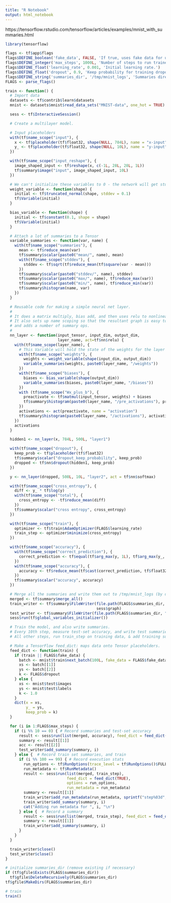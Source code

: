```yaml
---
title: "R Notebook"
output: html_notebook
---
```


https://tensorflow.rstudio.com/tensorflow/articles/examples/mnist_with_summaries.html

```r
library(tensorflow)

flags <- tf$app$flags
flags$DEFINE_boolean('fake_data', FALSE, 'If true, uses fake data for unit testing.')
flags$DEFINE_integer('max_steps', 1000L, 'Number of steps to run trainer.')
flags$DEFINE_float('learning_rate', 0.001, 'Initial learning rate.')
flags$DEFINE_float('dropout', 0.9, 'Keep probability for training dropout.')
flags$DEFINE_string('summaries_dir', '/tmp/mnist_logs', 'Summaries directory')
FLAGS <- parse_flags()

train <- function() {
  # Import data
  datasets <- tf$contrib$learn$datasets
  mnist <- datasets$mnist$read_data_sets("MNIST-data", one_hot = TRUE)

  sess <- tf$InteractiveSession()

  # Create a multilayer model.

  # Input placeholders
  with(tf$name_scope("input"), {
    x <- tf$placeholder(tf$float32, shape(NULL, 784L), name = "x-input")
    y_ <- tf$placeholder(tf$float32, shape(NULL, 10L), name = "y-input")
  })

  with(tf$name_scope("input_reshape"), {
    image_shaped_input <- tf$reshape(x, c(-1L, 28L, 28L, 1L))
    tf$summary$image("input", image_shaped_input, 10L)
  })

  # We can't initialize these variables to 0 - the network will get stuck.
  weight_variable <- function(shape) {
    initial <- tf$truncated_normal(shape, stddev = 0.1)
    tf$Variable(initial)
  }

  bias_variable <- function(shape) {
    initial <- tf$constant(0.1, shape = shape)
    tf$Variable(initial)
  }

  # Attach a lot of summaries to a Tensor
  variable_summaries <- function(var, name) {
    with(tf$name_scope("summaries"), {
      mean <- tf$reduce_mean(var)
      tf$summary$scalar(paste0("mean/", name), mean)
      with(tf$name_scope("stddev"), {
        stddev <- tf$sqrt(tf$reduce_mean(tf$square(var - mean)))
      })
      tf$summary$scalar(paste0("stddev/", name), stddev)
      tf$summary$scalar(paste0("max/", name), tf$reduce_max(var))
      tf$summary$scalar(paste0("min/", name), tf$reduce_min(var))
      tf$summary$histogram(name, var)
    })
  }

  # Reusable code for making a simple neural net layer.
  #
  # It does a matrix multiply, bias add, and then uses relu to nonlinearize.
  # It also sets up name scoping so that the resultant graph is easy to read,
  # and adds a number of summary ops.
  #
  nn_layer <- function(input_tensor, input_dim, output_dim,
                       layer_name, act=tf$nn$relu) {
    with(tf$name_scope(layer_name), {
      # This Variable will hold the state of the weights for the layer
      with(tf$name_scope("weights"), {
        weights <- weight_variable(shape(input_dim, output_dim))
        variable_summaries(weights, paste0(layer_name, "/weights"))
      })
      with(tf$name_scope("biases"), {
        biases <- bias_variable(shape(output_dim))
        variable_summaries(biases, paste0(layer_name, "/biases"))
      })
      with (tf$name_scope("Wx_plus_b"), {
        preactivate <- tf$matmul(input_tensor, weights) + biases
        tf$summary$histogram(paste0(layer_name, "/pre_activations"), preactivate)
      })
      activations <- act(preactivate, name = "activation")
      tf$summary$histogram(paste0(layer_name, "/activations"), activations)
    })
    activations
  }

  hidden1 <- nn_layer(x, 784L, 500L, "layer1")

  with(tf$name_scope("dropout"), {
    keep_prob <- tf$placeholder(tf$float32)
    tf$summary$scalar("dropout_keep_probability", keep_prob)
    dropped <- tf$nn$dropout(hidden1, keep_prob)
  })

  y <- nn_layer(dropped, 500L, 10L, "layer2", act = tf$nn$softmax)

  with(tf$name_scope("cross_entropy"), {
    diff <- y_ * tf$log(y)
    with(tf$name_scope("total"), {
      cross_entropy <- -tf$reduce_mean(diff)
    })
    tf$summary$scalar("cross entropy", cross_entropy)
  })

  with(tf$name_scope("train"), {
    optimizer <- tf$train$AdamOptimizer(FLAGS$learning_rate)
    train_step <- optimizer$minimize(cross_entropy)
  })

  with(tf$name_scope("accuracy"), {
    with(tf$name_scope("correct_prediction"), {
      correct_prediction <- tf$equal(tf$arg_max(y, 1L), tf$arg_max(y_, 1L))
    })
    with(tf$name_scope("accuracy"), {
      accuracy <- tf$reduce_mean(tf$cast(correct_prediction, tf$float32))
    })
    tf$summary$scalar("accuracy", accuracy)
  })

  # Merge all the summaries and write them out to /tmp/mnist_logs (by default)
  merged <- tf$summary$merge_all()
  train_writer <- tf$summary$FileWriter(file.path(FLAGS$summaries_dir, "train"),
                                        sess$graph)
  test_writer <- tf$summary$FileWriter(file.path(FLAGS$summaries_dir, "test"))
  sess$run(tf$global_variables_initializer())

  # Train the model, and also write summaries.
  # Every 10th step, measure test-set accuracy, and write test summaries
  # All other steps, run train_step on training data, & add training summaries

  # Make a TensorFlow feed_dict: maps data onto Tensor placeholders.
  feed_dict <- function(train) {
    if (train || FLAGS$fake_data) {
      batch <- mnist$train$next_batch(100L, fake_data = FLAGS$fake_data)
      xs <- batch[[1]]
      ys <- batch[[2]]
      k <- FLAGS$dropout
    } else {
      xs <- mnist$test$images
      ys <- mnist$test$labels
      k <- 1.0
    }
    dict(x = xs,
         y_ = ys,
         keep_prob = k)
  }

  for (i in 1:FLAGS$max_steps) {
    if (i %% 10 == 0) { # Record summaries and test-set accuracy
      result <- sess$run(list(merged, accuracy), feed_dict = feed_dict(FALSE))
      summary <- result[[1]]
      acc <- result[[2]]
      test_writer$add_summary(summary, i)
    } else {  # Record train set summaries, and train
      if (i %% 100 == 99) { # Record execution stats
        run_options <- tf$RunOptions(trace_level = tf$RunOptions()$FULL_TRACE)
        run_metadata <- tf$RunMetadata()
        result <- sess$run(list(merged, train_step),
                           feed_dict = feed_dict(TRUE),
                           options = run_options,
                           run_metadata = run_metadata)
        summary <- result[[1]]
        train_writer$add_run_metadata(run_metadata, sprintf("step%03d", i))
        train_writer$add_summary(summary, i)
        cat("Adding run metadata for ", i, "\n")
      } else {  # Record a summary
        result <- sess$run(list(merged, train_step), feed_dict = feed_dict(TRUE))
        summary <- result[[1]]
        train_writer$add_summary(summary, i)
      }
    }
  }

  train_writer$close()
  test_writer$close()
}

# initialize summaries_dir (remove existing if necessary)
if (tf$gfile$Exists(FLAGS$summaries_dir))
  tf$gfile$DeleteRecursively(FLAGS$summaries_dir)
tf$gfile$MakeDirs(FLAGS$summaries_dir)

# train
train()
```

